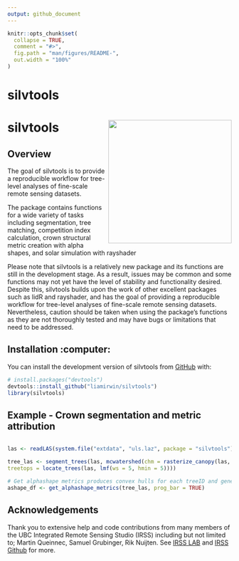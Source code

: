 ```yaml
---
output: github_document
---
```


<!-- README.md is generated from README.Rmd. Please edit that file -->

```r
knitr::opts_chunk$set(
  collapse = TRUE,
  comment = "#>",
  fig.path = "man/figures/README-",
  out.width = "100%"
)
```

# silvtools

<!-- badges: start -->

# silvtools <img src="man/figures/logo.png" align="right" height="277" />

<!-- badges: end -->

## Overview

The goal of silvtools is to provide a reproducible workflow for tree-level analyses of fine-scale remote sensing datasets.

The package contains functions for a wide variety of tasks including segmentation, tree matching, competition index calculation, crown structural metric creation with alpha shapes, and solar simulation with rayshader

Please note that silvtools is a relatively new package and its functions are still in the development stage. As a result, issues may be common and some functions may not yet have the level of stability and functionality desired. Despite this, silvtools builds upon the work of other excellent packages such as lidR and rayshader, and has the goal of providing a reproducible workflow for tree-level analyses of fine-scale remote sensing datasets. Nevertheless, caution should be taken when using the package's functions as they are not thoroughly tested and may have bugs or limitations that need to be addressed.

## Installation :computer:

You can install the development version of silvtools from [GitHub](https://github.com/) with:

``` r
# install.packages("devtools")
devtools::install_github("liamirwin/silvtools")
library(silvtools)
```

## Example - Crown segmentation and metric attribution

```r

las <- readLAS(system.file("extdata", "uls.laz", package = "silvtools"))

tree_las <- segment_trees(las, mcwatershed(chm = rasterize_canopy(las, res = 1, p2r()),
treetops = locate_trees(las, lmf(ws = 5, hmin = 5))))

# Get alphashape metrics produces convex hulls for each treeID and generates crown volumes as well as other structural metrics
ashape_df <- get_alphashape_metrics(tree_las, prog_bar = TRUE)

```


## Acknowledgements

Thank you to extensive help and code contributions from many members of the UBC Integrated Remote Sensing Studio (IRSS) including but not limited to;
Martin Queinnec, Samuel Grubinger, Rik Nuijten. See [IRSS LAB](https://irsslab.forestry.ubc.ca) and [IRSS Github](https://github.com/tgoodbody/iRss) for more.
